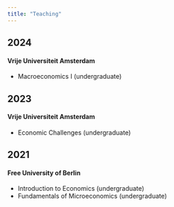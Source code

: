 ```yaml
---
title: "Teaching"
---
```


## 2024
#### Vrije Universiteit Amsterdam
- Macroeconomics I (undergraduate)

## 2023 
#### Vrije Universiteit Amsterdam
- Economic Challenges (undergraduate)

## 2021
#### Free University of Berlin
- Introduction to Economics (undergraduate)
- Fundamentals of Microeconomics (undergraduate)
